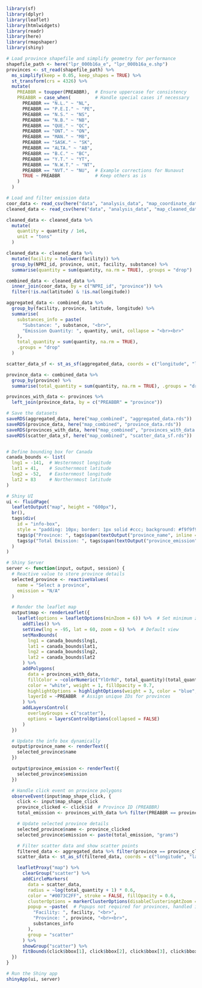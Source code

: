 ```r
library(sf)
library(dplyr)
library(leaflet)
library(htmlwidgets)
library(readr)
library(here)
library(rmapshaper)
library(shiny)

# Load province shapefile and simplify geometry for performance
shapefile_path <- here("lpr_000b16a_e", "lpr_000b16a_e.shp")
provinces <- st_read(shapefile_path) %>%
  ms_simplify(keep = 0.05, keep_shapes = TRUE) %>%
  st_transform(crs = 4326) %>%
  mutate(
    PREABBR = toupper(PREABBR),  # Ensure uppercase for consistency
    PREABBR = case_when(         # Handle special cases if necessary
      PREABBR == "N.L." ~ "NL",
      PREABBR == "P.E.I." ~ "PE",
      PREABBR == "N.S." ~ "NS",
      PREABBR == "N.B." ~ "NB",
      PREABBR == "QUE." ~ "QC",
      PREABBR == "ONT." ~ "ON",
      PREABBR == "MAN." ~ "MB",
      PREABBR == "SASK." ~ "SK",
      PREABBR == "ALTA." ~ "AB",
      PREABBR == "B.C." ~ "BC",
      PREABBR == "Y.T." ~ "YT",
      PREABBR == "N.W.T." ~ "NT",
      PREABBR == "NVT." ~ "NU",  # Example corrections for Nunavut
      TRUE ~ PREABBR             # Keep others as is
    )
  )

# Load and filter emission data
coor_data <- read_csv(here("data", "analysis_data", "map_coordinate_data.csv"), show_col_types = FALSE)
cleaned_data <- read_csv(here("data", "analysis_data", "map_cleaned_data.csv"), show_col_types = FALSE)

cleaned_data <- cleaned_data %>%
  mutate(
    quantity = quantity / 1e6,
    unit = "tons"
  )

cleaned_data <- cleaned_data %>%
  mutate(facility = tolower(facility)) %>%
  group_by(NPRI_id, province, unit, facility, substance) %>%
  summarise(quantity = sum(quantity, na.rm = TRUE), .groups = "drop")

combined_data <- cleaned_data %>%
  inner_join(coor_data, by = c("NPRI_id", "province")) %>%
  filter(!is.na(latitude) & !is.na(longitude))

aggregated_data <- combined_data %>%
  group_by(facility, province, latitude, longitude) %>%
  summarise(
    substances_info = paste(
      "Substance: ", substance, "<br>",
      "Emission Quantity: ", quantity, unit, collapse = "<br><br>"
    ),
    total_quantity = sum(quantity, na.rm = TRUE),
    .groups = "drop"
  )

scatter_data_sf <- st_as_sf(aggregated_data, coords = c("longitude", "latitude"), crs = 4326)

province_data <- combined_data %>%
  group_by(province) %>%
  summarise(total_quantity = sum(quantity, na.rm = TRUE), .groups = "drop")

provinces_with_data <- provinces %>%
  left_join(province_data, by = c("PREABBR" = "province"))

# Save the datasets
saveRDS(aggregated_data, here("map_combined", "aggregated_data.rds"))
saveRDS(province_data, here("map_combined", "province_data.rds"))
saveRDS(provinces_with_data, here("map_combined", "provinces_with_data.rds"))
saveRDS(scatter_data_sf, here("map_combined", "scatter_data_sf.rds"))


# Define bounding box for Canada
canada_bounds <- list(
  lng1 = -141,  # Westernmost longitude
  lat1 = 41,    # Southernmost latitude
  lng2 = -52,   # Easternmost longitude
  lat2 = 83     # Northernmost latitude
)

# Shiny UI
ui <- fluidPage(
  leafletOutput("map", height = "600px"),
  br(),
  tags$div(
    id = "info-box",
    style = "padding: 10px; border: 1px solid #ccc; background: #f9f9f9; display: inline-block;",
    tags$p("Province: ", tags$span(textOutput("province_name", inline = TRUE))),
    tags$p("Total Emission: ", tags$span(textOutput("province_emission", inline = TRUE)))
  )
)

# Shiny Server
server <- function(input, output, session) {
  # Reactive value to store province details
  selected_province <- reactiveValues(
    name = "Select a province",
    emission = "N/A"
  )

  # Render the leaflet map
  output$map <- renderLeaflet({
    leaflet(options = leafletOptions(minZoom = 6)) %>%  # Set minimum zoom level
      addTiles() %>%
      setView(lng = -95, lat = 60, zoom = 6) %>%  # Default view
      setMaxBounds(
        lng1 = canada_bounds$lng1,
        lat1 = canada_bounds$lat1,
        lng2 = canada_bounds$lng2,
        lat2 = canada_bounds$lat2
      ) %>%
      addPolygons(
        data = provinces_with_data,
        fillColor = ~colorNumeric("YlOrRd", total_quantity)(total_quantity),
        color = "white", weight = 1, fillOpacity = 0.7,
        highlightOptions = highlightOptions(weight = 3, color = "blue", bringToFront = TRUE),
        layerId = ~PREABBR  # Assign unique IDs for provinces
      ) %>%
      addLayersControl(
        overlayGroups = c("scatter"),
        options = layersControlOptions(collapsed = FALSE)
      )
  })

  # Update the info box dynamically
  output$province_name <- renderText({
    selected_province$name
  })

  output$province_emission <- renderText({
    selected_province$emission
  })

  # Handle click event on province polygons
  observeEvent(input$map_shape_click, {
    click <- input$map_shape_click
    province_clicked <- click$id  # Province ID (PREABBR)
    total_emission <- provinces_with_data %>% filter(PREABBR == province_clicked) %>% pull(total_quantity)

    # Update selected province details
    selected_province$name <- province_clicked
    selected_province$emission <- paste(total_emission, "grams")

    # Filter scatter data and show scatter points
    filtered_data <- aggregated_data %>% filter(province == province_clicked)
    scatter_data <- st_as_sf(filtered_data, coords = c("longitude", "latitude"), crs = 4326)

    leafletProxy("map") %>%
      clearGroup("scatter") %>%
      addCircleMarkers(
        data = scatter_data,
        radius = ~log(total_quantity + 1) * 0.6,
        color = "#0073C2FF", stroke = FALSE, fillOpacity = 0.6,
        clusterOptions = markerClusterOptions(disableClusteringAtZoom = 18),
        popup = ~paste(  # Popups not required for provinces, handled in the info box
          "Facility: ", facility, "<br>",
          "Province: ", province, "<br><br>",
          substances_info
        ),
        group = "scatter"
      ) %>%
      showGroup("scatter") %>%
      fitBounds(click$bbox[1], click$bbox[2], click$bbox[3], click$bbox[4])
  })
}

# Run the Shiny app
shinyApp(ui, server)
```